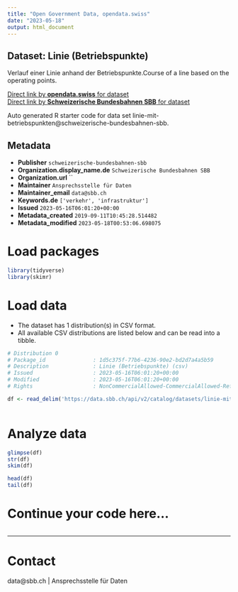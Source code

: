 ```yaml
---
title: "Open Government Data, opendata.swiss"
date: "2023-05-18"
output: html_document
---
```


## Dataset: Linie (Betriebspunkte)

Verlauf einer Linie anhand der Betriebspunkte.Course of a line based on the operating points.

[Direct link by **opendata.swiss** for dataset](https://opendata.swiss/de/dataset/linie-mit-betriebspunkten1)<br>
[Direct link by **Schweizerische Bundesbahnen SBB** for dataset](https://data.sbb.ch/explore/dataset/linie-mit-betriebspunkten/)

Auto generated R starter code for data set linie-mit-betriebspunkten@schweizerische-bundesbahnen-sbb.

## Metadata

- **Publisher** `schweizerische-bundesbahnen-sbb`
- **Organization.display_name.de** `Schweizerische Bundesbahnen SBB`
- **Organization.url** ``
- **Maintainer** `Ansprechsstelle für Daten`
- **Maintainer_email** `data@sbb.ch`
- **Keywords.de** `['verkehr', 'infrastruktur']`
- **Issued** `2023-05-16T06:01:20+00:00`
- **Metadata_created** `2019-09-11T10:45:28.514482`
- **Metadata_modified** `2023-05-18T00:53:06.698075`


# Load packages

```r

library(tidyverse)
library(skimr)

```

# Load data

-   The dataset has 1 distribution(s) in CSV format.
-   All available CSV distributions are listed below and can be read into a tibble.

```r

# Distribution 0
# Package_id               : 1d5c375f-77b6-4236-90e2-bd2d7a4a5b59
# Description              : Linie (Betriebspunkte) (csv)
# Issued                   : 2023-05-16T06:01:20+00:00
# Modified                 : 2023-05-16T06:01:20+00:00
# Rights                   : NonCommercialAllowed-CommercialAllowed-ReferenceRequired

df <- read_delim('https://data.sbb.ch/api/v2/catalog/datasets/linie-mit-betriebspunkten/exports/csv')



```

# Analyze data

```r

glimpse(df)
str(df)
skim(df)

head(df)
tail(df)

```

# Continue your code here...

```r

```

------------------------------------------------------------------------

# Contact

data@sbb.ch | Ansprechsstelle für Daten
